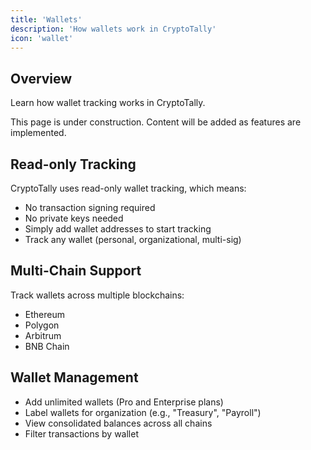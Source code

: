 ```yaml
---
title: 'Wallets'
description: 'How wallets work in CryptoTally'
icon: 'wallet'
---
```


## Overview

Learn how wallet tracking works in CryptoTally.

<Note>
  This page is under construction. Content will be added as features are implemented.
</Note>

## Read-only Tracking

CryptoTally uses read-only wallet tracking, which means:
- No transaction signing required
- No private keys needed
- Simply add wallet addresses to start tracking
- Track any wallet (personal, organizational, multi-sig)

## Multi-Chain Support

Track wallets across multiple blockchains:
- Ethereum
- Polygon
- Arbitrum
- BNB Chain

## Wallet Management

- Add unlimited wallets (Pro and Enterprise plans)
- Label wallets for organization (e.g., "Treasury", "Payroll")
- View consolidated balances across all chains
- Filter transactions by wallet
